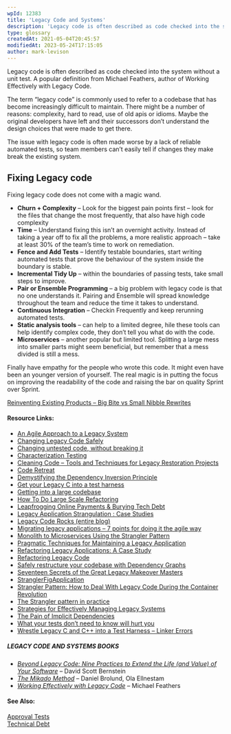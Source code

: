 ```yaml
---
wpId: 12383
title: 'Legacy Code and Systems'
description: 'Legacy code is often described as code checked into the system without a unit test. A popular definition from Michael Feathers, author of Working Effectively with Legacy Code. The term "legacy code" is commonly used to refer to a codebase that has become increasingly difficult to maintain. There might be a number of reasons: complexity, ...'
type: glossary
createdAt: 2021-05-04T20:45:57
modifiedAt: 2023-05-24T17:15:05
author: mark-levison
---
```



Legacy code is often described as code checked into the system without a unit test. A popular definition from Michael Feathers, author of Working Effectively with Legacy Code.

The term “legacy code” is commonly used to refer to a codebase that has become increasingly difficult to maintain. There might be a number of reasons: complexity, hard to read, use of old apis or idioms. Maybe the original developers have left and their successors don’t understand the design choices that were made to get there.

The issue with legacy code is often made worse by a lack of reliable automated tests, so team members can’t easily tell if changes they make break the existing system.

## Fixing Legacy code

Fixing legacy code does not come with a magic wand.

*   **Churn + Complexity** – Look for the biggest pain points first – look for the files that change the most frequently, that also have high code complexity
*   **Time** – Understand fixing this isn’t an overnight activity. Instead of taking a year off to fix all the problems, a more realistic approach – take at least 30% of the team’s time to work on remediation.
*   **Fence and Add Tests** – Identify testable boundaries, start writing automated tests that prove the behaviour of the system inside the boundary is stable.
*   **Incremental Tidy Up** – within the boundaries of passing tests, take small steps to improve.
*   **Pair or Ensemble Programming** – a big problem with legacy code is that no one understands it. Pairing and Ensemble will spread knowledge throughout the team and reduce the time it takes to understand.
*   **Continuous Integration** – Checkin Frequently and keep rerunning automated tests.
*   **Static analysis tools** – can help to a limited degree, hile these tools can help identify complex code, they don’t tell you what do with the code.
*   **Microservices** – another popular but limited tool. Splitting a large mess into smaller parts might seem beneficial, but remember that a mess divided is still a mess.

Finally have empathy for the people who wrote this code. It might even have been an younger version of yourself. The real magic is in putting the focus on improving the readability of the code and raising the bar on quality Sprint over Sprint.

[Reinventing Existing Products – Big Bite vs Small Nibble Rewrites](https://agilepainrelief.com/blog/reinventing-existing-products-big-bite-vs-small-nibble-rewrites.html)

#### Resource Links:

*   [An Agile Approach to a Legacy System](https://cdn.pols.co.uk/papers/agile-approach-to-legacy-systems.pdf)
*   [Changing Legacy Code Safely](https://codemanship.wordpress.com/2019/12/12/changing-legacy-code-safely/)
*   [Changing untested code, without breaking it](https://understandlegacycode.com/changing-untested-code/)
*   [Characterization Testing](https://michaelfeathers.silvrback.com/characterization-testing)
*   [Cleaning Code – Tools and Techniques for Legacy Restoration Projects](https://www.infoq.com/presentations/large-legacy-techniques-tools)
*   [Code Retreat](https://coderetreat.org/)
*   [Demystifying the Dependency Inversion Principle](https://blog.thecodewhisperer.com/permalink/consequences-of-dependency-inversion-principle/)
*   [Get your Legacy C into a test harness](https://wingman-sw.com/articles/tdd-legacy-c)
*   [Getting into a large codebase](https://understandlegacycode.com/getting-into-large-codebase/)
*   [How To Do Large Scale Refactoring](https://www.infoq.com/news/2010/08/large-scale-refactoring)
*   [Leapfrogging Online Payments & Burying Tech Debt](https://www.infoq.com/presentations/refactoring-erlang)
*   [Legacy Application Strangulation : Case Studies](https://paulhammant.com/2013/07/14/legacy-application-strangulation-case-studies/)
*   [Legacy Code Rocks (entire blog)](https://legacycoderocks.libsyn.com/)
*   [Migrating legacy applications – 7 points for doing it the agile way](https://www.ontheagilepath.net/2015/11/migrating-legacy-applications-7-points-for-doing-it-the-agile-way-and-avoid-big-bang-intransparent-approaches.html)
*   [Monolith to Microservices Using the Strangler Pattern](https://dzone.com/articles/monolith-to-microservices-using-the-strangler-patt)
*   [Pragmatic Techniques for Maintaining a Legacy Application](https://www.infoq.com/articles/Pragmatic-Legacy-App-Maintenance)
*   [Refactoring Legacy Applications: A Case Study](https://www.infoq.com/articles/refactoring-legacy-applications)
*   [Refactoring Legacy Code](https://code.tutsplus.com/series/refactoring-legacy-code--cms-633)
*   [Safely restructure your codebase with Dependency Graphs](https://understandlegacycode.com/blog/safely-restructure-codebase-with-dependency-graphs/)
*   [Seventeen Secrets of the Great Legacy Makeover Masters](https://www.infoq.com/presentations/17-Secrets-Legacy-Code)
*   [StranglerFigApplication](https://martinfowler.com/bliki/StranglerFigApplication.html)
*   [Strangler Pattern: How to Deal With Legacy Code During the Container Revolution](https://www.overops.com/blog/strangler-pattern-how-to-keep-sane-with-legacy-monolith-applications/)
*   [The Strangler pattern in practice](https://www.michielrook.nl/2016/11/strangler-pattern-practice/)
*   [Strategies for Effectively Managing Legacy Systems](https://www.infoq.com/presentations/strategies-for-effectively-managing-legacy-systems)
*   [The Pain of Implicit Dependencies](https://blog.thecodewhisperer.com/permalink/the-pain-of-implicit-dependencies/)
*   [What your tests don’t need to know will hurt you](https://blog.thecodewhisperer.com/permalink/what-your-tests-dont-need-to-know-will-hurt-you/)
*   [Wrestle Legacy C and C++ into a Test Harness – Linker Errors](http://blog.wingman-sw.com/wrestle-legacy-c-cpp-into-tests-linker-errors)

##### LEGACY CODE AND SYSTEMS BOOKS

*   _[Beyond Legacy Code: Nine Practices to Extend the Life (and Value) of Your Software](https://www.amazon.ca/Beyond-Legacy-Code-Practices-Software/dp/1680500791/&tag=notesfromatoo-20/&tag=notesfromatoo-20)_ – David Scott Bernstein
*   _[The Mikado Method](https://www.amazon.ca/Mikado-Method-Ola-Ellnestam/dp/1617291218/&tag=notesfromatoo-20/&tag=notesfromatoo-20)_ – Daniel Brolund, Ola Ellnestam
*   [_Working Effectively with Legacy Code_](https://www.amazon.com/Working-Effectively-Legacy-Michael-Feathers/dp/0131177052/&tag=notesfromatoo-20/&tag=notesfromatoo-20) – Michael Feathers

#### See Also:

[Approval Tests](/glossary/approval-tests)  
[Technical Debt](/glossary/technical-debt)